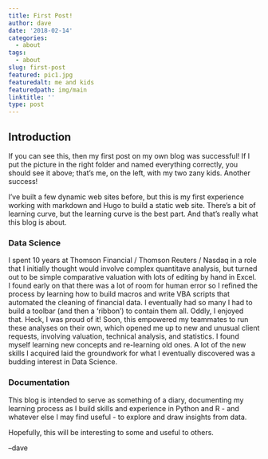 ```yaml
---
title: First Post!
author: dave
date: '2018-02-14'
categories:
  - about
tags:
  - about
slug: first-post
featured: pic1.jpg
featuredalt: me and kids
featuredpath: img/main
linktitle: ''
type: post
---
```


## Introduction

If you can see this, then my first post on my own blog was successful! If I put the picture in the right folder and named everything correctly, you should see it above; that's me, on the left, with my two zany kids. Another success!

I've built a few dynamic web sites before, but this is my first experience working with markdown and Hugo to build a static web site. There's a bit of learning curve, but the learning curve is the best part. And that's really what this blog is about.


### Data Science

I spent 10 years at Thomson Financial / Thomson Reuters / Nasdaq in a role that I initially thought would involve complex quantitave analysis, but turned out to be simple comparative valuation with lots of editing by hand in Excel. I found early on that there was a lot of room for human error so I refined the process by learning how to build macros and write VBA scripts that automated the cleaning of financial data. I eventually had so many I had to build a toolbar (and then a 'ribbon') to contain them all. Oddly, I enjoyed that. Heck, I was proud of it! Soon, this empowered my teammates to run these analyses on their own, which opened me up to new and unusual client requests, involving valuation, technical analysis, and statistics. I found myself learning new concepts and re-learning old ones. A lot of the new skills I acquired laid the groundwork for what I eventually discovered was a budding interest in Data Science.


### Documentation

This blog is intended to serve as something of a diary, documenting my learning process as I build skills and experience in Python and R - and whatever else I may find useful - to explore and draw insights from data. 

Hopefully, this will be interesting to some and useful to others. 

--dave
